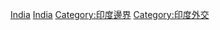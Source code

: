 [[Category:各國爭議地區|India]]
[[Category:亞洲爭議地區|India]]
[[Category:印度邊界|Category:印度邊界]]
[[Category:印度外交|Category:印度外交]]